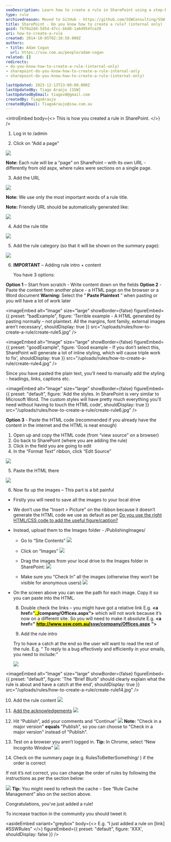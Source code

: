 ```yaml
---
seoDescription: Learn how to create a rule in SharePoint using a step-by-step guide
type: rule
archivedreason: Moved to GitHub - https://github.com/SSWConsulting/SSW.Rules.Content/wiki/How-to-Create-Rules
title: SharePoint - Do you know how to create a rule? (internal only)
guid: fb70a2dd-5d5d-47cc-bbd8-1a6d954fce20
uri: how-to-create-a-rule
created: 2014-10-05T02:18:50.000Z
authors:
- title: Adam Cogan
  url: https://ssw.com.au/people/adam-cogan
related: []
redirects:
- do-you-know-how-to-create-a-rule-(internal-only)
- sharepoint-do-you-know-how-to-create-a-rule-internal-only
- sharepoint-do-you-know-how-to-create-a-rule-(internal-only)

lastUpdated: 2023-12-13T23:00:00.000Z
lastUpdatedBy: Tiago Araújo [SSW]
lastUpdatedByEmail: tiagov8@gmail.com
createdBy: TiagoAraujo
createdByEmail: TiagoAraujo@ssw.com.au
---
```


<introEmbed
  body={<>
This is how you created a rule in SharePoint.
  </>}
/>
1. Log in to /admin

2. Click on “Add a page”

  ![](/uploads/rules/how-to-create-a-rule/create-rule1.jpg)

  **Note:** Each rule will be a “page” on SharePoint – with its own URL - differently from old aspx, where rules were sections on a single page.

3. Add the URL

  ![](/uploads/rules/how-to-create-a-rule/create-rule2.jpg)

  **Note:** We use only the most important words of a rule title.

  **Note:** Friendly URL should be automatically generated like:

  ![](/uploads/rules/how-to-create-a-rule/auto-generate-friendlyurl.jpg)

4. Add the rule title

  ![](/uploads/rules/how-to-create-a-rule/create-rule3.jpg)

5. Add the rule category (so that it will be shown on the summary page):

  ![](/uploads/rules/how-to-create-a-rule/add-rule-category.jpg)

6. **IMPORTANT** – Adding rule intro + content

   You have 3 options:

**Option 1** – Start from scratch - Write content down on the fields
**Option 2** - Paste the content from another place - a HTML page on the browser or a Word document
  **Warning:** Select the “ **Paste Plaintext** ” when pasting or you will have a lot of work later

  <imageEmbed
  alt="Image"
  size="large"
  showBorder={false}
  figureEmbed={{
    preset: "badExample",
    figure: 'Terrible example - A HTML generated by pasting normally – not plaintext. All the margins, font family, external images aren’t necessary',
    shouldDisplay: true
  }}
  src="/uploads/rules/how-to-create-a-rule/create-rule5.jpg"
/>

  <imageEmbed
  alt="Image"
  size="large"
  showBorder={false}
  figureEmbed={{
    preset: "goodExample",
    figure: 'Good example - If you don’t select this, SharePoint will generate a lot of inline styling, which will cause triple work to fix',
    shouldDisplay: true
  }}
  src="/uploads/rules/how-to-create-a-rule/create-rule4.jpg"
/>

  Since you have pasted the plain text, you’ll need to manually add the styling - headings, links, captions etc.

  
<imageEmbed
  alt="Image"
  size="large"
  showBorder={false}
  figureEmbed={{
    preset: "default",
    figure: 'Add the styles. In SharePoint is very similar to Microsoft Word. The custom styles will have pretty much everything you\'ll need without having to touch the HTML code',
    shouldDisplay: true
  }}
  src="/uploads/rules/how-to-create-a-rule/create-rule6.jpg"
/>

**Option 3** - Paste the HTML code (recommended if you already have the content in the internet and the HTML is neat enough)

  1. Open up and copy the HTML code (from “view source” on a browser)
  2. Go back to SharePoint (where you are adding the rule)
  3. Click in the field you are going to edit
  4. In the “Format Text” ribbon, click “Edit Source”

  ![](/uploads/rules/how-to-create-a-rule/create-rule7.jpg)

  5. Paste the HTML there

  ![](/uploads/rules/how-to-create-a-rule/create-rule8.jpg)

  6. Now fix up the images – This part is a bit painful

* Firstly you will need to save all the images to your local drive
* We don’t use the "Insert &gt; Picture" on the ribbon because it doesn’t generate the HTML code we use as default as per [Do you use the right HTML/CSS code to add the useful figure/caption?](/use-the-right-html-figure-caption)
* Instead, upload them to the Images folder - /PublishingImages/
  * Go to “Site Contents”
  ![](/uploads/rules/how-to-create-a-rule/create-rule9.jpg)

  * Click on “Images”
  ![](/uploads/rules/how-to-create-a-rule/create-rule10.jpg)

  * Drag the images from your local drive to the Images folder in SharePoint:
  ![](/uploads/rules/how-to-create-a-rule/create-rule11.jpg)

  * Make sure you “Check In” all the images (otherwise they won’t be visible for anonymous users)
  ![](/uploads/rules/how-to-create-a-rule/create-rule12.jpg)

* On the screen above you can see the path for each image. Copy it so you can paste into the HTML.

  8. Double check the links – you might have got a relative link E.g.  **&lt;a href=”<mark>../</mark>company/Offices.aspx”&gt;** which will not work because it’s now on a different site.
  So you will need to make it absolute E.g.  **&lt;a href=”** [**<mark>http://www.ssw.com.au/</mark>ssw/company/Offices.aspx**](http://www.ssw.com.au/ssw/) **”&gt;**

  9. Add the rule intro

  Try to have a catch at the end so the user will want to read the rest of the rule. E.g. “ To reply to a bug effectively and efficiently in your emails, you need to include:”

  ![](/uploads/rules/how-to-create-a-rule/create-rule13.jpg)

  
<imageEmbed
  alt="Image"
  size="large"
  showBorder={false}
  figureEmbed={{
    preset: "default",
    figure: 'The “Brief Blurb” should clearly explain what the rule is about and have a catch at the end',
    shouldDisplay: true
  }}
  src="/uploads/rules/how-to-create-a-rule/create-rule14.jpg"
/>

  10. Add the rule content
  ![](/uploads/rules/how-to-create-a-rule/create-rule15.jpg)

  11. [Add the acknowledgements](/do-you-add-acknowledgements-to-every-rule)
  ![](/uploads/rules/how-to-create-a-rule/create-rule16.jpg)

  12. Hit “Publish”, add your comments and “Continue”
  ![](/uploads/rules/how-to-create-a-rule/create-rule17.jpg)
      **Note:** "Check in a major version"  **equals** "Publish", so you can choose to "Check in a major version" instead of "Publish".

  13. Test on a browser you aren’t logged in.
    **Tip:** In Chrome, select “New Incognito Window”
  ![](/uploads/rules/how-to-create-a-rule/create-rule18.jpg)

  14. Check on the summary page (e.g. RulesToBetterSomething/ ) if the order is correct

  If not it’s not correct, you can change the order of rules by following the instructions as per the section below:

  ![](/uploads/rules/how-to-create-a-rule/create-rule19.jpg)
  **Tip:** You might need to refresh the cache – See “Rule Cache Management” also on the section above.

Congratulations, you’ve just added a rule!

To increase traction in the community you should tweet it:

<asideEmbed
  variant="greybox"
  body={<>
    E.g. “I just added a rule on \[link\] #SSWRules”
  </>}
  figureEmbed={{
    preset: "default",
    figure: 'XXX',
    shouldDisplay: false
  }}
/>
